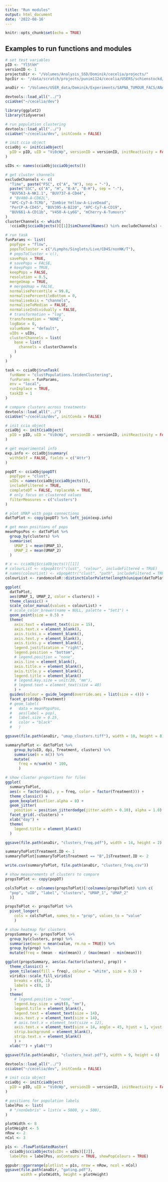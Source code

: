 ```yaml
---
title: "Run modules"
output: html_document
date: '2022-08-16'
---
```


```r
knitr::opts_chunk$set(echo = TRUE)
```

## Examples to run functions and modules

```r
# set test variables
pID <- "Yl5tkH"
versionID <- 1
projectsDir <- "/Volumes/Analysis_SSD/Dominik/cecelia/projects/"
hpcDir <- "/data/scratch/projects/punim1124/cecelia/USERS/schienstockd/"
```

```r
anaDir <- "/Volumes/USER_data/Dominik/Experiments/SAPNA_TUMOUR_FACS/ANALYSIS/CECELIA/lymphoid"
```

```r
devtools::load_all("../")
cciaUse("~/cecelia/dev")

library(ggplot2)
library(tidyverse)
```

```r
# run population clustering
devtools::load_all("../")
cciaUse("~/cecelia/dev", initConda = FALSE)

# init ccia object
cciaObj <- initCciaObject(
  pID = pID, uID = "Vi0cWp", versionID = versionID, initReactivity = FALSE
)

uIDs <- names(cciaObj$cciaObjects())

# get cluster channels
excludeChannels <- c(
  "Time", paste("FSC", c("A", "H"), sep = "-"),
  paste("SSC", c("A", "H", "B-A", "B-H"), sep = "-"),
  "BUV563-A-NK1.1", "BUV737-A-CD44",
  # "BV480-A-CD62L",
  "APC-Cy7-A-TCRb", "Zombie Yellow-A-LiveDead",
  "PerCP-A-CD45", "BUV395-A-B220", "APC-Cy7-A-CD19",
  "BUV661-A-CD11b", "V450-A-Ly6G", "mCherry-A-Tumours"
)
clusterChannels <- which(
  !cciaObj$cciaObjects()[[1]]$imChannelNames() %in% excludeChannels) - 1

# run task
funParams <- list(
  popType = "flow",
  popsToCluster = c("/Lymphs/Singlets/Live/CD45/nonNK/T"),
  # popsToCluster = c(),
  savePops = TRUE,
  # savePops = FALSE,
  # keepPops = TRUE,
  keepPops = FALSE,
  resolution = 0.5,
  mergeUmap = TRUE,
  # mergeUmap = FALSE,
  normalisePercentile = 99.8,
  normalisePercentileBottom = 0,
  normaliseAxis = "channels",
  normaliseToMedian = FALSE,
  normaliseIndividually = FALSE,
  # transformation = "log",
  transformation = "NONE",
  logBase = 0,
  valueName = "default",
  uIDs = uIDs,
  clusterChannels = list(
    base = list(
      channels = clusterChannels
    )
  )
)

task <- cciaObj$runTask(
  funName = "clustPopulations.leidenClustering",
  funParams = funParams,
  env = "local",
  runInplace = TRUE,
  taskID = 1
)
```


```r
# compare clusters across treatments
devtools::load_all("../")
cciaUse("~/cecelia/dev", initConda = FALSE)

# init ccia object
cciaObj <- initCciaObject(
  pID = pID, uID = "Vi0cWp", versionID = versionID, initReactivity = FALSE
)

# get experimental info
exp.info <- cciaObj$summary(
  withSelf = FALSE, fields = c("Attr")
)

popDT <- cciaObj$popDT(
  popType = "clust",
  uIDs = names(cciaObj$cciaObjects()),
  includeFiltered = TRUE,
  completeDT = FALSE, replaceNA = TRUE,
  # only focus on clustered values
  filterMeasures = c("clusters")
)
```

```r
# plot UMAP with paga connections
datToPlot <- copy(popDT) %>% left_join(exp.info)

# get mean positions of pops
meanPopsPos <- datToPlot %>%
  group_by(clusters) %>%
  summarise(
    UMAP_1 = mean(UMAP_1),
    UMAP_2 = mean(UMAP_2)
  )

# x <- cciaObj$cciaObjects()[[1]]
# colourList <- x$popAttr("clust", "colour", includeFiltered = TRUE)
# names(colourList) <- x$popAttr("clust", "path", includeFiltered = TRUE)
colourList <- randomcoloR::distinctColorPalette(length(unique(datToPlot$clusters)))

ggplot(
  datToPlot,
  aes(UMAP_1, UMAP_2, color = clusters)) +
  theme_classic() +
  scale_color_manual(values = colourList) +
  # scale_color_brewer(name = NULL, palette = "Set1") +
  geom_point(size = 0.5) +
  theme(
    axis.text = element_text(size = 15),
    axis.text.x = element_blank(),
    axis.ticks.x = element_blank(),
    axis.text.y = element_blank(),
    axis.ticks.y = element_blank(),
    legend.justification = "right",
    legend.position = "bottom",
    # legend.position = "none",
    axis.line = element_blank(),
    axis.title.x = element_blank(),
    axis.title.y = element_blank(),
    legend.title = element_blank()
    # legend.key.size = unit(20, "mm"),
    # legend.text = element_text(size = 40)
    ) +
  guides(colour = guide_legend(override.aes = list(size = 4))) +
  facet_grid(dpi~Treatment)
  # geom_label(
  #   data = meanPopsPos,
  #   aes(label = pop),
  #   label.size = 0.25,
  #   color = "black"
  #   )

ggsave(file.path(anaDir, "umap_clusters.tiff"), width = 10, height = 8)
```

```r
summaryToPlot <- datToPlot %>%
    group_by(uID, dpi, Treatment, clusters) %>%
    summarise(n = n()) %>%
    mutate(
      freq = n/sum(n) * 100,
      )

# show cluster proportions for files
ggplot(
  summaryToPlot,
  aes(x = factor(dpi), y = freq, color = factor(Treatment))) +
  theme_classic() +
  geom_boxplot(outlier.alpha = 0) +
  geom_jitter(
    position = position_jitterdodge(jitter.width = 0.10), alpha = 1.0) +
  facet_grid(.~clusters) +
  xlab("day") +
  theme(
    legend.title = element_blank()
  )

ggsave(file.path(anaDir, "clusters_freq.pdf"), width = 14, height = 2)

summaryToPlot$Treatment.ID <- 1
summaryToPlot[summaryToPlot$Treatment == "B",]$Treatment.ID <- 2

write.csv(summaryToPlot, file.path(anaDir, "clusters_freq.csv"))
```

```r
# show measurements of clusters to compare
propsToPlot <- copy(popDT)

colsToPlot <- colnames(propsToPlot)[!colnames(propsToPlot) %in% c(
  "pop", "uID", "label", "clusters", "UMAP_1", "UMAP_2"
  )]

propsToPlot <- propsToPlot %>%
  pivot_longer(
    cols = colsToPlot, names_to = "prop", values_to = "value"
    )

# show heatmap for clusters
propsSummary <- propsToPlot %>%
  group_by(clusters, prop) %>%
  summarise(mean = mean(value, rm.na = TRUE)) %>%
  group_by(prop) %>%
  mutate(freq = (mean - min(mean)) / (max(mean) - min(mean)))
```

```r
ggplot(propsSummary, aes(as.factor(clusters), prop)) +
  theme_classic() +
  geom_tile(aes(fill = freq), colour = "white", size = 0.5) +
  viridis::scale_fill_viridis(
    breaks = c(0, 1),
    labels = c(0, 1)
  ) +
  theme(
    # legend.position = "none",
    legend.key.size = unit(8, "mm"),
    legend.title = element_blank(),
    legend.text = element_text(size = 14),
    axis.text.y = element_text(size = 14),
    # axis.text.x = element_text(size = 12),
    axis.text.x = element_text(size = 14, angle = 45, hjust = 1, vjust = 1),
    strip.background = element_blank(),
    strip.text.x = element_blank()
    ) +
  xlab("") + ylab("")

ggsave(file.path(anaDir, "clusters_heat.pdf"), width = 9, height = 6)
```

```r
devtools::load_all("../")
cciaUse("~/cecelia/dev", initConda = FALSE)

# init ccia object
cciaObj <- initCciaObject(
  pID = pID, uID = "Vi0cWp", versionID = versionID, initReactivity = FALSE # Set
)

# positions for population labels
labelPos <- list(
  # "/nonDebris" = list(x = 5000, y = 500),
)

plotWidth <- 8
plotHeight <- 5
nRow <- 2
nCol <- 3

p1s <- .flowPlotGatedRaster(
  cciaObj$cciaObjects(uIDs = uIDs)[[2]],
  labelPos = labelPos, asContours = TRUE, showPopColours = TRUE)

ggpubr::ggarrange(plotlist = p1s, nrow = nRow, ncol = nCol)
ggsave(file.path(anaDir, "gating.pdf"),
       width = plotWidth, height = plotHeight)
```
